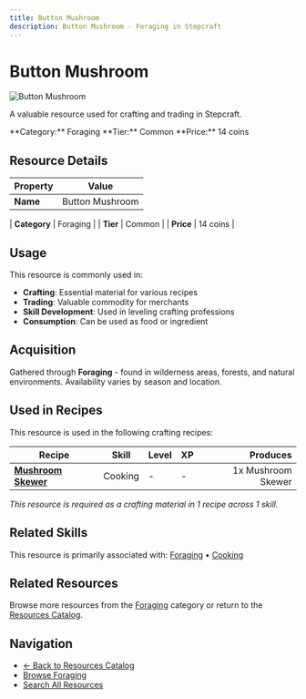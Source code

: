 ```yaml
---
title: Button Mushroom
description: Button Mushroom - Foraging in Stepcraft
---
```


# Button Mushroom

<div className="flex items-start gap-6 mb-8">
  <div className="flex-shrink-0">
    <img src="/assets/resources/foraging/white_mushroom.png" alt="Button Mushroom" className="w-24 h-24 border rounded-lg" />
  </div>
  <div className="flex-1">
    <div className="space-y-2">
      <p className="text-lg text-muted-foreground">A valuable resource used for crafting and trading in Stepcraft.</p>
      <div className="flex flex-wrap gap-4 text-sm">
        <span className="px-2 py-1 bg-blue-100 dark:bg-blue-900 rounded-md">
          **Category:** Foraging
        </span>
        <span className="px-2 py-1 bg-gray-100 dark:bg-gray-900 rounded-md">
          **Tier:** Common
        </span>
        <span className="px-2 py-1 bg-green-100 dark:bg-green-900 rounded-md">
          **Price:** 14 coins
        </span>
      </div>
    </div>
  </div>
</div>

## Resource Details

| Property | Value |
|----------|-------|
| **Name** | Button Mushroom |

| **Category** | Foraging |
| **Tier** | Common |
| **Price** | 14 coins |


## Usage

This resource is commonly used in:

- **Crafting**: Essential material for various recipes
- **Trading**: Valuable commodity for merchants
- **Skill Development**: Used in leveling crafting professions
- **Consumption**: Can be used as food or ingredient



## Acquisition

Gathered through **Foraging** - found in wilderness areas, forests, and natural environments. Availability varies by season and location.


## Used in Recipes

This resource is used in the following crafting recipes:

| Recipe | Skill | Level | XP | Produces |
|--------|-------|-------|----|---------:|
| **[Mushroom Skewer](/docs/resources/individual/mushroom_skewer)** | Cooking | - | - | 1x Mushroom Skewer |

*This resource is required as a crafting material in 1 recipe across 1 skill.*


## Related Skills

This resource is primarily associated with: [Foraging](/docs/skills/individual/foraging) • [Cooking](/docs/skills/individual/cooking)

## Related Resources

Browse more resources from the [Foraging](/docs/resources#foraging) category or return to the [Resources Catalog](/docs/resources).

## Navigation

- [← Back to Resources Catalog](/docs/resources)
- [Browse Foraging](/docs/resources#foraging)
- [Search All Resources](/search)
